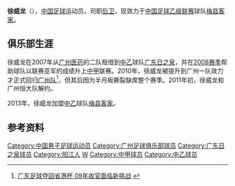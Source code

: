 {{Football player infobox
| playername = 徐威龙
| fullname = 徐威龙
| englishfullname = Xu Weilong
| countryofbirth = {{CHN}}
| cityofbirth = [[广东|广东]][[阳江|阳江]]
| dateofbirth = {{birth date and age|1989|6|26}}
| height = {{height|m=1.77}}
| position = [[后卫_(足球)|后卫]]
| currentclub = [[梅县客家足球俱乐部|梅县客家]]
| clubnumber = 3
| youthyears =  2005-2009年
| youthclubs = [[广州医药|广州医药]]
| years = 2007-2009年<br>2010年<br>2013-
| clubs = →[[广东日之泉|广东日之泉]] (租借)<br>[[广州恒大足球俱乐部|广州恒大]]<br>[[梅县客家足球俱乐部|梅县客家]]
| caps(goals) = 48 (2) <br> 0 (0) <br> 12 (0)
| nationalyears =
| nationalteam = 
| nationalcaps(goals) =
| pcupdate = 2014年1月1日 |
| ntupdate =  |
|}}
'''徐威龙'''（{{bd|1989年|6月26日|catIdx=X}}），[[中国|中国]][[足球|足球]]运动员，司职[[后卫_(足球)|后卫]]，现效力于[[中国足球乙级联赛|中国足球乙级联赛]]球队[[梅县客家足球俱乐部|梅县客家]]。

== 俱乐部生涯 ==
徐威龙在2007年从[[广州医药|广州医药]]的二队租借到[[中乙|中乙]]球队[[广东日之泉|广东日之泉]]，并在[[2008年中国足球乙级联赛|2008赛季]]帮助球队以联赛亚军的成绩升上[[中甲|中甲]]联赛。2010年，徐威龙被提升到广州一队效力才正式回归[[广州恒大足球俱乐部|广州队]]<ref>[http://news.dayoo.com/sports/201001/18/58196_100799284.htm 广东足球夺回省港杯 09年收官面临新挑战] {{webarchive|url=https://web.archive.org/web/20160303235023/http://news.dayoo.com/sports/201001/18/58196_100799284.htm |date=2016-03-03 }}</ref>，但其后因为半月板撕裂缺席整个赛季。2011年初，徐威龙和广州恒大队解约。

2013年，徐威龙加盟[[中乙|中乙]]球队[[梅县客家足球俱乐部|梅县客家]]。

==参考资料==
{{reflist}}

{{2010年广州恒大名单}}
{{2013年中乙分类名单梅县超柏力斯}}
{{DEFAULTSORT:Xu Weilong}}
[[Category:中国男子足球运动员|Category:中国男子足球运动员]]
[[Category:广州足球俱乐部球员|Category:广州足球俱乐部球员]]
[[Category:广东日之泉球员|Category:广东日之泉球员]]
[[Category:阳江人|Category:阳江人]]
[[Category:徐姓|W]]
[[Category:中甲球员|Category:中甲球员]]
[[Category:中乙球员|Category:中乙球员]]
